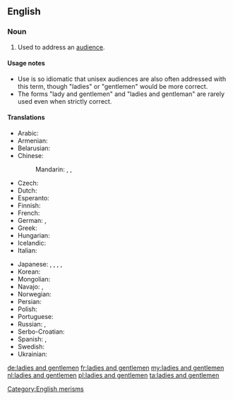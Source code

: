 ==English==

===Noun===
{{en-plural noun|[[ladies]] and [[gentlemen]]}}

# {{idiomatic}} Used to address an [[audience]].

====Usage notes====
* Use is so idiomatic that unisex audiences are also often addressed with this term, though "ladies" or "gentlemen" would be more correct.
* The forms "lady and gentlemen" and "ladies and gentleman" are rarely used even when strictly correct.

====Translations====
{{trans-top|used to address an audience}}
* Arabic: {{t-|ar|سيداتي وسادتي|tr=sayyidātī wa-sādatī}}
* Armenian: {{t-|hy|տիկնայք եւ պարոնայք|tr=tiknaykʿ ew paronaykʿ}}
* Belarusian: {{t-|be|панства|p|tr=pánstva}}
* Chinese:
*: Mandarin: {{t|cmn|女士們，先生們|sc=Hani}},  {{t|cmn|女士们，先生们|tr=nǚshìmen, xiānshengmen|sc=Hani}},  {{qualifier|everyone, ladies and gentlemen}} {{t-|cmn|各位|tr=gèwèi|sc=Hani}}
* Czech: {{t-|cs|dámy a pánové}}
* Dutch: {{t+|nl|dames en heren}}
* Esperanto: {{t-|eo|gesinjoroj}}
* Finnish: {{t+|fi|hyvät naiset ja herrat}}
* French: {{t+|fr|Mesdames et Messieurs}}
* German: {{t-|de|meine Damen und Herren}}, {{qualifier|ironic}} {{t|de|Herrschaften|f|p}}
* Greek: {{t-|el|Κυρίες και κύριοι|tr=Kiríes ke kírii}}
* Hungarian: {{t-|hu|hölgyeim és uraim}}
* Icelandic: {{t-|is|dömur mínar og herrar}}
* Italian: {{t-|it|signore e signori}}
{{trans-mid}}
* Japanese: {{t-|ja|go-resseki-no minasama|alt=御列席の皆様|tr=ごれっせきのみなさま, go-resseki-no minasama}},  {{t-|ja|御来場の皆様|tr=ごらいじょうのみなさま, go-raijō-no minasama}},  {{t-|ja|名家出身の紳士淑女|tr=めいか しゅっしんのしんし しゅくじょ. meikakushin-no shinshi shukujo}},  {{qualifier|everyone, ladies and gentlemen}} {{t-|ja|各位|tr=かくい, kakui}},  {{t-|ja|諸君|tr=しょくん, shokun}}
* Korean: {{t+|ko|여러분|tr=yeoreobun|sc=Kore}}
* Mongolian: {{t-|mn|ноёд хатагтай нар аа|tr=nójod hatagtáj nar áa|sc=Cyrl}}
* Navajo: {{tø|nv|shidineʼé}}, {{tø|nv|shikʼéí dóó shidineʼé, átaháásiiłóó}}
* Norwegian: {{t-|no|mine damer og herrer}}
* Persian: {{t-|fa|خانم‌ها و آقایان|tr=xânom-hâ va âqâyân|sc=fa-Arab}}
* Polish: {{t+|pl|państwo}}
* Portuguese: {{t-|pt|senhoras e senhores}}
* Russian: {{t-|ru|господа|p|tr=gospodá}}, {{t-|ru|дамы и господа|tr=damy i gospoda}}
* Serbo-Croatian: {{t|sh|dame i gospodo}}
* Spanish: {{t-|es|señoras y señores}}, {{t-|es|damas y caballeros}}
* Swedish: {{t-|sv|mina damer och herrar}}
* Ukrainian: {{t-|uk|панство|p|tr=pánstvo}}
{{trans-bottom}}

[[Category:English merisms]]

[[de:ladies and gentlemen]]
[[fr:ladies and gentlemen]]
[[my:ladies and gentlemen]]
[[nl:ladies and gentlemen]]
[[pl:ladies and gentlemen]]
[[ta:ladies and gentlemen]]